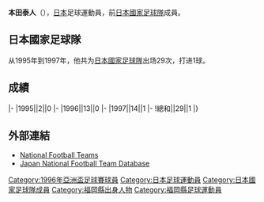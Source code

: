 {{noteta|G1=足球}}{{infobox Football biography
|name=本田泰人
|image=
|fullname=本田泰人
|birth_date={{Birth date and age|1969|6|25}}
|cityofbirth=[[福岡縣|福岡縣]]
|countryofbirth=[[日本|日本]]
|height=1.66 m
|position=[[中场|中场]]
|currentclub=
|years=1988-1992<br/>1992-2006
|clubs=[[本田FC|本田]]<br/>[[鹿島鹿角|鹿島鹿角]]
|caps(goals)=
|nationalyears=1995-1997
|nationalteam=[[日本國家足球隊|日本]]
|nationalcaps(goals)=29 (1)
}}
'''本田泰人'''（{{Bd|1969年|6月25日||}}），[[日本|日本]]足球運動員，前[[日本國家足球隊|日本國家足球隊]]成員。

==日本國家足球隊==
从1995年到1997年，他共为[[日本國家足球隊|日本國家足球隊]]出场29次，打进1球。

==成績==
{{noteta|G1=足球}}{{Football player national team statistics|JPN}}
|-
|1995||2||0
|-
|1996||13||0
|-
|1997||14||1
|-
!總和||29||1
|}

==外部連結==
{{Reflist}}
*[http://www.national-football-teams.com/v2/player.php?id=11213 National Football Teams]
*[https://web.archive.org/web/20130922155411/http://www.japannationalfootballteam.com/en/players/honda_yasuto.html Japan National Football Team Database]

{{1996年亞洲盃足球賽日本參賽名單}}

[[Category:1996年亞洲盃足球賽球員|Category:1996年亞洲盃足球賽球員]]
[[Category:日本足球運動員|Category:日本足球運動員]]
[[Category:日本國家足球隊成員|Category:日本國家足球隊成員]]
[[Category:福岡縣出身人物|Category:福岡縣出身人物]]
[[Category:福岡縣足球運動員|Category:福岡縣足球運動員]]


{{Japan-sport-bio-stub}}
{{Soccer-player-stub}}